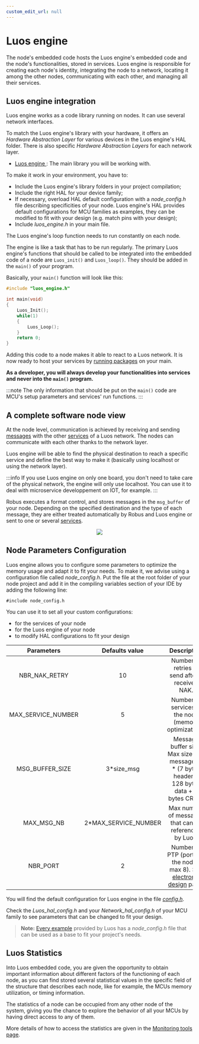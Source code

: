 ```yaml
---
custom_edit_url: null
---
```



# Luos engine

The node's embedded code hosts the Luos engine's embedded code and the node's functionalities, stored in services. Luos engine is responsible for creating each node's identity, integrating the node to a network, locating it among the other nodes, communicating with each other, and managing all their services.

## Luos engine integration

Luos engine works as a code library running on nodes. It can use several network interfaces.

To match the Luos engine's library with your hardware, it offers an _Hardware Abstraction Layer_ for various devices in the <Tooltip def={customFields.luoshal_def}>Luos engine's HAL folder</Tooltip>.
There is also specific _Hardware Abstraction Layers_ for each network layer.

- <a href="https://github.com/Luos-io/luos_engine" target="_blank" rel="external nofollow">
    Luos engine
    <IconExternalLink width="10"></IconExternalLink>
  </a>
  : The main library you will be working with.

To make it work in your environment, you have to:

- Include the Luos engine's library folders in your project compilation;
- Include the right HAL for your device family;
- If necessary, overload HAL default configuration with a _node_config.h_ file describing specificities of your node. Luos engine's HAL provides default configurations for MCU families as examples, they can be modified to fit with your design (e.g. match pins with your design);
- Include _luos_engine.h_ in your main file.

The Luos engine's loop function needs to run constantly on each node.

The engine is like a task that has to be run regularly. The primary Luos engine's functions that should be called to be integrated into the embedded code of a node are `Luos_init()` and `Luos_loop()`. They should be added in the `main()` of your program.

Basically, your `main()` function will look like this:

```c
#include "luos_engine.h"

int main(void)
{
    Luos_Init();
    while(1)
    {
        Luos_Loop();
    }
    return 0;
}
```

Adding this code to a <Tooltip def={customFields.node_def}>node</Tooltip> makes it able to react to a Luos network. It is now ready to host your services by [running packages](../packages) on your main.

**As a developer, you will always develop your functionalities into services and never into the `main()` program.**

:::note
The only information that should be put on the `main()` code are MCU's setup parameters and services' run functions.
:::

## A complete software node view

At the node level, communication is achieved by receiving and sending [messages](../messages) with the other [services](../services) of a Luos network. The nodes can communicate with each other thanks to the network layer.

Luos engine will be able to find the physical destination to reach a specific service and define the best way to make it (basically using localhost or using the network layer).

:::info
If you use Luos engine on only one board, you don't need to take care of the physical network, the engine will only use localhost. You can use it to deal with microservice developpement on IOT, for example.
:::

Robus executes a format control, and stores messages in the `msg_buffer` of your node. Depending on the specified destination and the type of each message, they are either treated automatically by Robus and Luos engine or sent to one or several [services](../services).

<div align="center">
  <Image src="assets/images/NodeFlow.svg" darkSrc="assets/images/NodeFlow-dark.svg" />
</div>

## Node Parameters Configuration

Luos engine allows you to configure some parameters to optimize the memory usage and adapt it to fit your needs. To make it, we advise using a configuration file called _node_config.h_. Put the file at the root folder of your node project and add it in the compiling variables section of your IDE by adding the following line:

`#include node_config.h`

You can use it to set all your custom configurations:

- for the services of your node
- for the Luos engine of your node
- to modify HAL configurations to fit your design

|     Parameters     |    Defaults value     |                                                    Description                                                     |
| :----------------: | :-------------------: | :----------------------------------------------------------------------------------------------------------------: |
|   NBR_NAK_RETRY    |          10           |                                  Number of retries to send after a received NAK.                                   |
| MAX_SERVICE_NUMBER |           5           |                               Number of services in the node (memory optimization).                                |
|  MSG_BUFFER_SIZE   |      3\*size_msg      |         Message buffer size. Max size of a message (3 \* (7 bytes header + 128 bytes data + 2 bytes CRC)).         |
|     MAX_MSG_NB     | 2\*MAX_SERVICE_NUMBER |                               Max number of messages that can be referenced by Luos.                               |
|      NBR_PORT      |           2           | Number of PTP (port) on the node ( max 8). See [electronic design](../../hardware-consideration/electronics) page. |

You will find the default configuration for Luos engine in the file <a href="https://github.com/Luos-io/luos_engine/blob/main/network/robus/inc/config.h" target="_blank" rel="external nofollow">_config.h<IconExternalLink width="10"></IconExternalLink>_</a>.

Check the _Luos_hal_config.h_ and your _Network_hal_config.h_ of your MCU family to see parameters that can be changed to fit your design.

> **Note:** [Every example](https://github.com/Luos-io/luos_engine/tree/main/examples) provided by Luos has a _node_config.h_ file that can be used as a base to fit your project's needs.

## Luos Statistics

Into Luos embedded code, you are given the opportunity to obtain important information about different factors of the functioning of each node, as you can find stored several statistical values in the specific field of the structure that describes each node, like for example, the MCUs memory utilization, or timing information.

The statistics of a node can be occupied from any other node of the system, giving you the chance to explore the behavior of all your MCUs by having direct access to any of them.

More details of how to access the statistics are given in the [Monitoring tools page](../../tools/monitoring).
